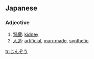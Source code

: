 ==Japanese==

===Adjective===
{{infl|ja|adjective|tr=jinzô}}

# [[腎臓]]: [[kidney]]
# [[人造]]: [[artificial]], [[man-made]], [[synthetic]]

[[tr:じんぞう]]